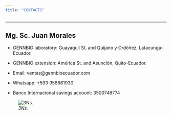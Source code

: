 ```yaml
---
title: "CONTACTS"
---
```

___

## Mg. Sc. Juan Morales

- GENNBIO laboratory: Guayaquil St. and Quijano y Ordóñez, Latacunga-Ecuador.


- GENNBIO extension: América St. and Asunción, Quito-Ecuador.  


- Email: ventas@gennbioecuador.com


- Whatsapp: +593 958861930


- Banco Internacional savings account: 3500748774  


![*3Ns.*](C:\Users\Dell\Desktop\GENNBIO.github.io\GENNBIO web_NN.png)
